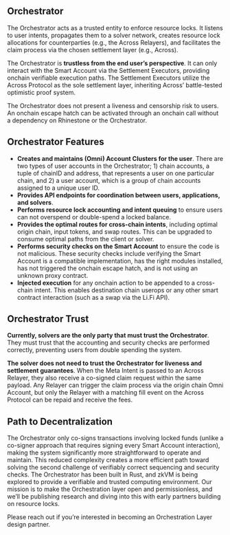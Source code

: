 ## Orchestrator 

The Orchestrator acts as a trusted entity to enforce resource locks. It listens to user intents, propagates them to a solver network, creates resource lock allocations for counterparties (e.g., the Across Relayers), and facilitates the claim process via the chosen settlement layer (e.g., Across).

The Orchestrator is **trustless from the end user’s perspective**. It can only interact with the Smart Account via the Settlement Executors, providing onchain verifiable execution paths. The Settlement Executors utilize the Across Protocol as the sole settlement layer, inheriting Across’ battle-tested optimistic proof system.

The Orchestrator does not present a liveness and censorship risk to users. An onchain escape hatch can be activated through an onchain call without a dependency on Rhinestone or the Orchestrator.

## Orchestrator Features

- **Creates and maintains (Omni) Account Clusters for the user**. There are two types of user accounts in the Orchestrator; 1) chain accounts, a tuple of chainID and address, that represents a user on one particular chain, and 2) a user account, which is a group of chain accounts assigned to a unique user ID. 
- **Provides API endpoints for coordination between users, applications, and solvers**.  
- **Performs resource lock accounting and intent queuing** to ensure users can not overspend or double-spend a locked balance.
- **Provides the optimal routes for cross-chain intents**, including optimal origin chain, input tokens, and swap routes. This can be upgraded to consume optimal paths from the client or solver.
- **Performs security checks on the Smart Account** to ensure the code is not malicious. These security checks include verifying the Smart Account is a compatible implementation, has the right modules installed, has not triggered the onchain escape hatch, and is not using an unknown proxy contract.
- **Injected execution** for any onchain action to be appended to a cross-chain intent. This enables destination chain userops or any other smart contract interaction (such as a swap via the Li.Fi API). 

## Orchestrator Trust

**Currently, solvers are the only party that must trust the Orchestrator**. They must trust that the accounting and security checks are performed correctly, preventing users from double spending the system. 

**The solver does not need to trust the Orchestrator for liveness and settlement guarantees**. When the Meta Intent is passed to an Across Relayer, they also receive a co-signed claim request within the same payload. Any Relayer can trigger the claim process via the origin chain Omni Account, but only the Relayer with a matching fill event on the Across Protocol can be repaid and receive the fees.   

## Path to Decentralization

The Orchestrator only co-signs transactions involving locked funds (unlike a co-signer approach that requires signing every Smart Account interaction), making the system significantly more straightforward to operate and maintain. This reduced complexity creates a more efficient path toward solving the second challenge of verifiably correct sequencing and security checks. The Orchestrator has been built in Rust, and zkVM is being explored to provide a verifiable and trusted computing environment. Our mission is to make the Orchestration layer open and permissionless, and we’ll be publishing research and diving into this with early partners building on resource locks.

Please reach out if you’re interested in becoming an Orchestration Layer design partner.

